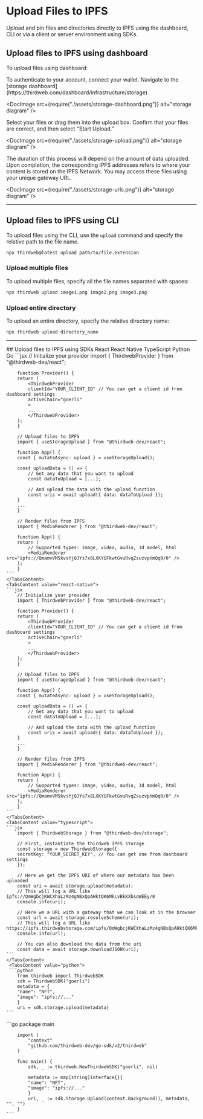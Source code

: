
# Upload Files to IPFS

Upload and pin files and directories directly to IPFS using the dashboard, CLI or via a client or server environment using SDKs.

## Upload files to IPFS using dashboard

To upload files using dashboard:

<Steps>

<Step title="Connect Wallet">
	To authenticate to your account, connect your wallet.
</Step>

<Step title="Storage Dashboard">
Navigate to the [storage dashboard](https://thirdweb.com/dashboard/infrastructure/storage)

<DocImage
	src={require("./assets/storage-dashboard.png")}
	alt="storage diagram"
/>

</Step>

<Step title="Select files">
Select your files or drag them into the upload box. Confirm that your files are correct, and then select "Start Upload.”

<DocImage src={require("./assets/storage-upload.png")} alt="storage diagram" />

<Callout title="Info" variant="info">
	The duration of this process will depend on the amount of data uploaded.
</Callout>

</Step>

<Step title="Access via Gateway">
Upon completion, the corresponding IPFS addresses refers to where your content is stored on the IPFS Network. You may access these files using your unique gateway URL.

<DocImage
src={require("./assets/storage-urls.png")}
alt="storage diagram"
/>
</Step>
</Steps>

<hr />

## Upload files to IPFS using CLI

To upload files using the CLI, use the `upload` command and specify the relative path to the file name.

```bash
npx thirdweb@latest upload path/to/file.extension
```

### Upload multiple files

To upload multiple files, specify all the file names separated with spaces:

```bash
npx thirdweb upload image1.png image2.png image3.png
```

### Upload entire directory

To upload an entire directory, specify the relative directory name:

```bash
npx thirdweb upload directory_name
```

<hr />
## Upload files to IPFS using SDKs

<Tabs defaultValue="react">
	<TabsList>
		<TabsTrigger value="react">React</TabsTrigger>
		<TabsTrigger value="react-native">React Native</TabsTrigger>
        <TabsTrigger value="typescript">TypeScript</TabsTrigger>
		<TabsTrigger value="python">Python</TabsTrigger>
        <TabsTrigger value="go">Go</TabsTrigger>
	</TabsList>
	<TabsContent value="react">
    ```jsx
        // Initialize your provider
        import { ThirdwebProvider } from "@thirdweb-dev/react";

        function Provider() {
        return (
            <ThirdwebProvider
            clientId="YOUR_CLIENT_ID" // You can get a client id from dashboard settings
            activeChain="goerli"
            >
            ...
            </ThirdwebProvider>
        );
        }

        // Upload files to IPFS
        import { useStorageUpload } from "@thirdweb-dev/react";

        function App() {
        const { mutateAsync: upload } = useStorageUpload();

        const uploadData = () => {
            // Get any data that you want to upload
            const dataToUpload = [...];

            // And upload the data with the upload function
            const uris = await upload({ data: dataToUpload });
        }
        ...
        }

        // Render files from IPFS
        import { MediaRenderer } from "@thirdweb-dev/react";

        function App() {
        return (
            // Supported types: image, video, audio, 3d model, html
            <MediaRenderer src="ipfs://QmamvVM5kvsYjQJYs7x8LXKYGFkwtGvuRvqZsuzvpHmQq9/0" />
        );
        }
    ```
    </TabsContent>
    <TabsContent value="react-native">
    ```jsx
        // Initialize your provider
        import { ThirdwebProvider } from "@thirdweb-dev/react";

        function Provider() {
        return (
            <ThirdwebProvider
            clientId="YOUR_CLIENT_ID" // You can get a client id from dashboard settings
            activeChain="goerli"
            >
            ...
            </ThirdwebProvider>
        );
        }

        // Upload files to IPFS
        import { useStorageUpload } from "@thirdweb-dev/react";

        function App() {
        const { mutateAsync: upload } = useStorageUpload();

        const uploadData = () => {
            // Get any data that you want to upload
            const dataToUpload = [...];

            // And upload the data with the upload function
            const uris = await upload({ data: dataToUpload });
        }
        ...
        }

        // Render files from IPFS
        import { MediaRenderer } from "@thirdweb-dev/react";

        function App() {
        return (
            // Supported types: image, video, audio, 3d model, html
            <MediaRenderer src="ipfs://QmamvVM5kvsYjQJYs7x8LXKYGFkwtGvuRvqZsuzvpHmQq9/0" />
        );
        }
    ```
    </TabsContent>
    <TabsContent value="typescript">
    ```jsx
        import { ThirdwebStorage } from "@thirdweb-dev/storage";

        // First, instantiate the thirdweb IPFS storage
        const storage = new ThirdwebStorage({
        secretKey: "YOUR_SECRET_KEY", // You can get one from dashboard settings
        });

        // Here we get the IPFS URI of where our metadata has been uploaded
        const uri = await storage.upload(metadata);
        // This will log a URL like ipfs://QmWgbcjKWCXhaLzMz4gNBxQpAHktQK6MkLvBkKXbsoWEEy/0
        console.info(uri);

        // Here we a URL with a gateway that we can look at in the browser
        const url = await storage.resolveScheme(uri);
        // This will log a URL like https://ipfs.thirdwebstorage.com/ipfs/QmWgbcjKWCXhaLzMz4gNBxQpAHktQK6MkLvBkKXbsoWEEy/0
        console.info(url);

        // You can also download the data from the uri
        const data = await storage.downloadJSON(uri);
    ```
    </TabsContent>
     <TabsContent value="python">
     ```python
        from thirdweb import ThirdwebSDK
        sdk = ThirdwebSDK("goerli")
        metadata = {
        "name": "NFT",
        "image": "ipfs://..."
        }
        uri = sdk.storage.upload(metadata)
    ```

</TabsContent>
      <TabsContent value="go">
      ```go
        package main

        import (
            "context"
            "github.com/thirdweb-dev/go-sdk/v2/thirdweb"
        )

        func main() {
            sdk, _ := thirdweb.NewThirdwebSDK("goerli", nil)

            metadata := map[string]interface{}{
            "name": "NFT",
            "image": "ipfs://..."
            }
            uri, _ := sdk.Storage.Upload(context.Background(), metadata, "", "")
        }
    ```

</TabsContent>

</Tabs>
